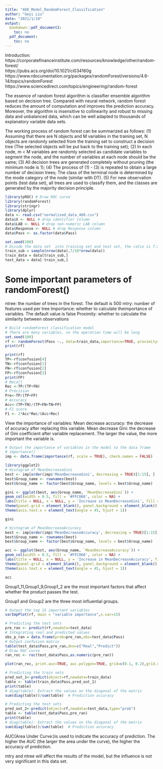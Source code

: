 ---
title: "460_Model_RandomForest_Classification"
author: "Geyi Liu"
date: "2021/1/10"
output:
  bookdown::pdf_document2:
    toc: no
  pdf_document:
    toc: no
---

Introduction:
https://corporatefinanceinstitute.com/resources/knowledge/other/random-forest/  
https://pubs.acs.org/doi/10.1021/ci034160g  
https://www.rdocumentation.org/packages/randomForest/versions/4.6-14/topics/randomForest  
https://www.sciencedirect.com/topics/engineering/random-forest


The essence of random forest algorithm is classifier ensemble algorithm based on decision tree. Compared with neural network, random forest reduces the amount of computation and improves the prediction accuracy. Moreover, the algorithm is insensitive to collinearity and robust to missing data and unbalanced data, which can be well adapted to thousands of explanatory variable data sets.

The working process of random forest can be summarized as follows:
(1)	Assuming that there are N objects and M variables in the training set, N objects are randomly selected from the training set to construct a decision tree (The selected objects will be put back to the training set);
(2)	In each node, m < M variables are randomly selected as candidate variables to segment the node, and the number of variables at each node should be the same;
(3)	All decision trees are generated completely without pruning (the minimum node is 1);
(4)	The process of (1) - (3) is repeated to obtain a large number of decision trees; The class of the terminal node is determined by the mode category of the node (similar with DT).
(5)	For new observation points (test data set), all trees are used to classify them, and the classes are generated by the majority decision principle.


```{r}
library(pROC) # Draw ROC curve
library(randomForest)
library(stringr)
library(dplyr)
data <- read.csv("normalised_data_460.csv")
data$X <- NULL # drop identifier column
data$LAB <- NULL # drop non-numeric LAB column
data$Response <- NULL # drop Response column
data$Pass <- as.factor(data$Pass)
```


```{r}
set.seed(100)
# Divide the data set  into training set and test set, the ratio is 7:3
train_sub = sample(nrow(data),7/10*nrow(data))
train_data = data[train_sub,]
test_data = data[-train_sub,]
```


# Some important parameters of randomForest()

ntree: the number of trees in the forest. The default is 500
mtry: number of features used per tree
Importance: whether to calculate theimportance of variables. The default value is false
Proximity: whether to calculate the similarity between observations

```{r}
# Build randomForest classification model
# There are many variables, so the operation time will be long
set.seed(100)
rf <- randomForest(Pass ~., data=train_data,importance=TRUE, proximity=TRUE,type=classification)
print(rf)
```



```{r}
print(rf)
TP<-rf$confusion[4]
TN<-rf$confusion[1]
FN<-rf$confusion[2]
FP<-rf$confusion[3]
print(FP)
# Recall
Rec <-TP/(TP+FN)
# Precision
Pre<-TP/(TP+FP)
# Accuracy
Acc<-(TP+TN)/(TP+FN+TN+FP)
# F1 score
F1 <- 2*Acc*Rec/(Acc+Rec)
```

View the importance of variables:
Mean decrease accuracy: the decrease of accuracy after replacing this variable.
Mean decrease Gini: the decrease of Gini coefficient after variable replacement. The larger the value, the more important the variable is.


```{r}
# Output the importance of variables in the model to the data frame
# importance()
imp <- data.frame(importance(rf, scale = TRUE), check.names = FALSE)
```


```{r}
library(ggplot2)
# Histogram of MeanDecreaseGini
best <- imp[order(imp$'MeanDecreaseGini', decreasing = TRUE)[1:15], ]
best$Group_name <- rownames(best)
best$Group_name <- factor(best$Group_name, levels = best$Group_name)

gini <- ggplot(best, aes(Group_name, `MeanDecreaseGini`)) +
geom_col(width = 0.5, fill = '#FFC068', color = NA) +
labs(title = NULL, x = NULL, y = 'Increase in MeanDecreaseGini', fill = NULL) +
theme(panel.grid = element_blank(), panel.background = element_blank(), axis.line = element_line(colour = 'black')) +
theme(axis.text.x = element_text(angle = 45, hjust = 1))

gini
```


```{r}
# Histogram of MeanDecreaseAccuracy
best <- imp[order(imp$'MeanDecreaseAccuracy', decreasing = TRUE)[1:15], ]
best$Group_name <- rownames(best)
best$Group_name <- factor(best$Group_name, levels = best$Group_name)

acc <- ggplot(best, aes(Group_name, `MeanDecreaseAccuracy`)) +
geom_col(width = 0.5, fill = '#FFC068', color = NA) +
labs(title = NULL, x = NULL, y = 'Increase in MeanDecreaseAccuracy', fill = NULL) +
theme(panel.grid = element_blank(), panel.background = element_blank(), axis.line = element_line(colour = 'black')) +
theme(axis.text.x = element_text(angle = 45, hjust = 1))

acc
```

Group1_11,Group1_9,Group1_2 are the most important factors that affect whether the product passes the test.

Group1 and Group2  are the three most influential groups.


```{r}
# Output the top 15 important variables
varImpPlot(rf, main = "variable importance",n.var=15)
```

```{r}
# Predicting the test sets
pre_ran <- predict(rf,newdata=test_data)
# Integrating real and predicted values
obs_p_ran = data.frame(prob=pre_ran,obs=test_data$Pass)
# Output confusion matrix
table(test_data$Pass,pre_ran,dnn=c("Real","Predict"))
# Draw ROC curve
ran_roc <- roc(test_data$Pass,as.numeric(pre_ran))

plot(ran_roc, print.auc=TRUE, auc.polygon=TRUE, grid=c(0.1, 0.2),grid.col=c("green", "red"), max.auc.polygon=TRUE,auc.polygon.col="skyblue", print.thres=TRUE,main='ROC curve of random forest model')
```


```{r}
# Predicting the train sets
pred_out_1<-predict(object=rf,newdata=train_data)
table <- table(train_data$Pass,pred_out_1)
print(table)
# diag(table): Extract the values on the diagonal of the matrix
sum(diag(table))/sum(table)  # Prediction accuracy
```

```{r}
# Predicting the test sets
pred_out_2<-predict(object=rf,newdata=test_data,type="prob")
table <- table(test_data$Pass,pre_ran)
print(table)
# diag(table): Extract the values on the diagonal of the matrix
sum(diag(table))/sum(table)  # Prediction accuracy
```

AUC(Area Under Curve:)is used to indicate the accuracy of prediction. The higher the AUC (the larger the area under the curve), the higher the accuracy of prediction.

mtry and ntree will affect the results of the model, but the influence is not very significant in this data set. 


